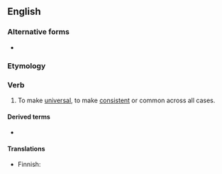 ==English==

===Alternative forms===
* {{l|en|universalise}}

===Etymology===
{{suffix|universal|ize|lang=en}}

===Verb===
{{en-verb|universaliz}}

# To make [[universal]], to make [[consistent]] or common across all cases.

====Derived terms====
* {{l|en|universalizable}}

====Translations====
{{trans-top|to make universal}}
* Finnish: {{t+|fi|yleistää}}
{{trans-mid}}
{{trans-bottom}}